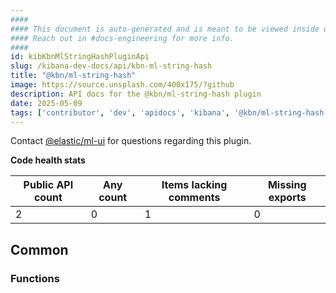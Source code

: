 ```yaml
---
####
#### This document is auto-generated and is meant to be viewed inside our experimental, new docs system.
#### Reach out in #docs-engineering for more info.
####
id: kibKbnMlStringHashPluginApi
slug: /kibana-dev-docs/api/kbn-ml-string-hash
title: "@kbn/ml-string-hash"
image: https://source.unsplash.com/400x175/?github
description: API docs for the @kbn/ml-string-hash plugin
date: 2025-05-09
tags: ['contributor', 'dev', 'apidocs', 'kibana', '@kbn/ml-string-hash']
---
```




Contact [@elastic/ml-ui](https://github.com/orgs/elastic/teams/ml-ui) for questions regarding this plugin.

**Code health stats**

| Public API count  | Any count | Items lacking comments | Missing exports |
|-------------------|-----------|------------------------|-----------------|
| 2 | 0 | 1 | 0 |

## Common

### Functions
<DocDefinitionList data={kbnMlStringHashObj.common.functions}/>

